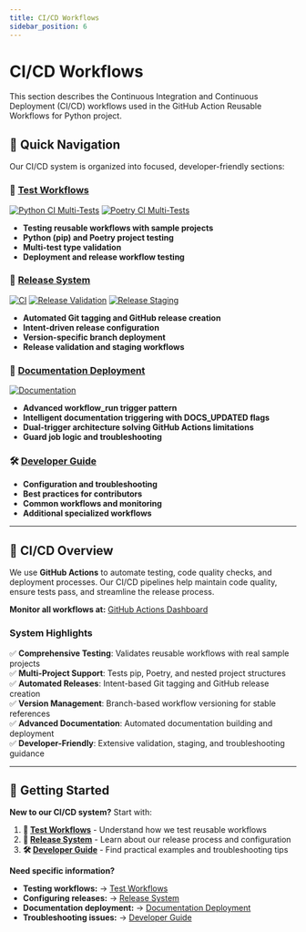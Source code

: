```yaml
---
title: CI/CD Workflows
sidebar_position: 6
---
```


# CI/CD Workflows

This section describes the Continuous Integration and Continuous Deployment (CI/CD) workflows used in the GitHub Action Reusable Workflows for Python project.

## 🚀 **Quick Navigation**

Our CI/CD system is organized into focused, developer-friendly sections:

### **🧪 [Test Workflows](/dev/next/ci-cd/continuous-integration)**

[![Python CI Multi-Tests](https://github.com/Chisanan232/GitHub-Action_Reusable_Workflows-Python/actions/workflows/test_python_project_ci_multi-tests.yaml/badge.svg)](https://github.com/Chisanan232/GitHub-Action_Reusable_Workflows-Python/actions/workflows/test_python_project_ci_multi-tests.yaml)
[![Poetry CI Multi-Tests](https://github.com/Chisanan232/GitHub-Action_Reusable_Workflows-Python/actions/workflows/test_pyproject_ci_multi-tests_by_poetry.yaml/badge.svg)](https://github.com/Chisanan232/GitHub-Action_Reusable_Workflows-Python/actions/workflows/test_pyproject_ci_multi-tests_by_poetry.yaml)

- **Testing reusable workflows with sample projects**  
- **Python (pip) and Poetry project testing**
- **Multi-test type validation**
- **Deployment and release workflow testing**

### **🔄 [Release System](/dev/next/ci-cd/release-system)**

[![CI](https://github.com/Chisanan232/GitHub-Action_Reusable_Workflows-Python/actions/workflows/ci-cd.yaml/badge.svg)](https://github.com/Chisanan232/GitHub-Action_Reusable_Workflows-Python/actions/workflows/ci-cd.yaml)
[![Release Validation](https://github.com/Chisanan232/GitHub-Action_Reusable_Workflows-Python/actions/workflows/test-release-validate.yml/badge.svg)](https://github.com/Chisanan232/GitHub-Action_Reusable_Workflows-Python/actions/workflows/test-release-validate.yml)
[![Release Staging](https://github.com/Chisanan232/GitHub-Action_Reusable_Workflows-Python/actions/workflows/test-release-staging.yml/badge.svg)](https://github.com/Chisanan232/GitHub-Action_Reusable_Workflows-Python/actions/workflows/test-release-staging.yml)

- **Automated Git tagging and GitHub release creation**
- **Intent-driven release configuration**
- **Version-specific branch deployment**
- **Release validation and staging workflows**

### **📖 [Documentation Deployment](/dev/next/ci-cd/documentation-deployment)**  

[![Documentation](https://github.com/Chisanan232/slack-mcp-server/actions/workflows/documentation.yaml/badge.svg)](https://github.com/Chisanan232/slack-mcp-server/actions/workflows/documentation.yaml)

- **Advanced workflow_run trigger pattern**
- **Intelligent documentation triggering with DOCS_UPDATED flags**
- **Dual-trigger architecture solving GitHub Actions limitations**
- **Guard job logic and troubleshooting**

### **🛠️ [Developer Guide](/dev/next/ci-cd/developer-guide)**
- **Configuration and troubleshooting**
- **Best practices for contributors**
- **Common workflows and monitoring**
- **Additional specialized workflows**

---

## 🎯 **CI/CD Overview**

We use **GitHub Actions** to automate testing, code quality checks, and deployment processes. Our CI/CD pipelines help maintain code quality, ensure tests pass, and streamline the release process.

**Monitor all workflows at:** [GitHub Actions Dashboard](https://github.com/Chisanan232/GitHub-Action_Reusable_Workflows-Python/actions)

### **System Highlights**

✅ **Comprehensive Testing**: Validates reusable workflows with real sample projects  
✅ **Multi-Project Support**: Tests pip, Poetry, and nested project structures  
✅ **Automated Releases**: Intent-based Git tagging and GitHub release creation  
✅ **Version Management**: Branch-based workflow versioning for stable references  
✅ **Advanced Documentation**: Automated documentation building and deployment  
✅ **Developer-Friendly**: Extensive validation, staging, and troubleshooting guidance  

---

## 🎯 **Getting Started**

**New to our CI/CD system?** Start with:

1. **🧪 [Test Workflows](/dev/next/ci-cd/continuous-integration)** - Understand how we test reusable workflows
2. **🔄 [Release System](/dev/next/ci-cd/release-system)** - Learn about our release process and configuration
3. **🛠️ [Developer Guide](/dev/next/ci-cd/developer-guide)** - Find practical examples and troubleshooting tips

**Need specific information?**
- **Testing workflows:** → [Test Workflows](/dev/next/ci-cd/continuous-integration)
- **Configuring releases:** → [Release System](/dev/next/ci-cd/release-system)
- **Documentation deployment:** → [Documentation Deployment](/dev/next/ci-cd/documentation-deployment)  
- **Troubleshooting issues:** → [Developer Guide](/dev/next/ci-cd/developer-guide)

